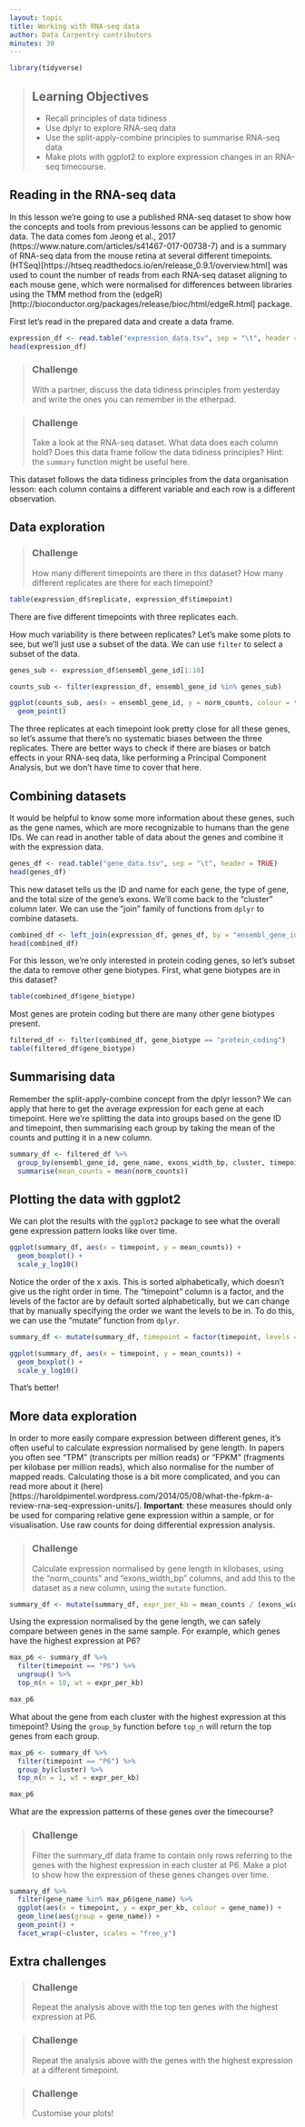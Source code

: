 ```yaml
---
layout: topic
title: Working with RNA-seq data
author: Data Carpentry contributors
minutes: 30
---
```


```r
library(tidyverse)
```

> ## Learning Objectives 
* Recall principles of data tidiness
* Use dplyr to explore RNA-seq data
* Use the split-apply-combine principles to summarise RNA-seq data
* Make plots with ggplot2 to explore expression changes in an RNA-seq timecourse.

## Reading in the RNA-seq data

In this lesson we're going to use a published RNA-seq dataset to show how the concepts and tools from previous lessons can be applied to genomic data. The data comes fom Jeong et al., 2017 (https://www.nature.com/articles/s41467-017-00738-7) and is a summary of RNA-seq data from the mouse retina at several different timepoints. (HTSeq)[https://htseq.readthedocs.io/en/release_0.9.1/overview.html] was used to count the number of reads from each RNA-seq dataset aligning to each mouse gene, which were normalised for differences between libraries using the TMM method from the (edgeR)[http://bioconductor.org/packages/release/bioc/html/edgeR.html] package.

First let's read in the prepared data and create a data frame. 

```r
expression_df <- read.table("expression_data.tsv", sep = "\t", header = TRUE)
head(expression_df)
```

> ### Challenge
With a partner, discuss the data tidiness principles from yesterday and write the ones you can remember in the etherpad.

> ### Challenge
Take a look at the RNA-seq dataset. What data does each column hold? Does this data frame follow the data tidiness principles? Hint: the `summary` function might be useful here. 

This dataset follows the data tidiness principles from the data organisation lesson: each column contains a different variable and each row is a different observation. 

## Data exploration

> ### Challenge
How many different timepoints are there in this dataset? How many different replicates are there for each timepoint?

```r
table(expression_df$replicate, expression_df$timepoint)
```

There are five different timepoints with three replicates each.

How much variability is there between replicates? Let's make some plots to see, but we'll just use a subset of the data. We can use `filter` to select a subset of the data.

```r
genes_sub <- expression_df$ensembl_gene_id[1:10]

counts_sub <- filter(expression_df, ensembl_gene_id %in% genes_sub)

ggplot(counts_sub, aes(x = ensembl_gene_id, y = norm_counts, colour = timepoint, shape = as.character(replicate))) +
  geom_point() 
```

The three replicates at each timepoint look pretty close for all these genes, so let's assume that there's no systematic biases between the three replicates. There are better ways to check if there are biases or batch effects in your RNA-seq data, like performing a Principal Component Analysis, but we don't have time to cover that here.

## Combining datasets

It would be helpful to know some more information about these genes, such as the gene names, which are more recognizable to humans than the gene IDs. We can read in another table of data about the genes and combine it with the expression data.

```r
genes_df <- read.table("gene_data.tsv", sep = "\t", header = TRUE)
head(genes_df)
```

This new dataset tells us the ID and name for each gene, the type of gene, and the total size of the gene's exons. We'll come back to the "cluster" column later. We can use the "join" family of functions from `dplyr` to combine datasets.

```r
combined_df <- left_join(expression_df, genes_df, by = "ensembl_gene_id")
head(combined_df)
```

For this lesson, we're only interested in protein coding genes, so let's subset the data to remove other gene biotypes. First, what gene biotypes are in this dataset?

```r
table(combined_df$gene_biotype)
```

Most genes are protein coding but there are many other gene biotypes present.

```r
filtered_df <- filter(combined_df, gene_biotype == "protein_coding")
table(filtered_df$gene_biotype)
```

## Summarising data

Remember the split-apply-combine concept from the dplyr lesson? We can apply that here to get the average expression for each gene at each timepoint. Here we're splitting the data into groups based on the gene ID and timepoint, then summarising each group by taking the mean of the counts and putting it in a new column. 

```r
summary_df <- filtered_df %>%
  group_by(ensembl_gene_id, gene_name, exons_width_bp, cluster, timepoint) %>%
  summarise(mean_counts = mean(norm_counts))

```

## Plotting the data with ggplot2

We can plot the results with the `ggplot2` package to see what the overall gene expression pattern looks like over time. 

```r
ggplot(summary_df, aes(x = timepoint, y = mean_counts)) +
  geom_boxplot() +
  scale_y_log10()
```

Notice the order of the x axis. This is sorted alphabetically, which doesn't give us the right order in time. The "timepoint" column is a factor, and the levels of the factor are by default sorted alphabetically, but we can change that by manually specifying the order we want the levels to be in. To do this, we can use the "mutate" function from `dplyr`.

```r
summary_df <- mutate(summary_df, timepoint = factor(timepoint, levels = c("P6", "P10", "P15", "P21", "P50")))

ggplot(summary_df, aes(x = timepoint, y = mean_counts)) +
  geom_boxplot() +
  scale_y_log10()
```

That's better! 

## More data exploration

In order to more easily compare expression between different genes, it's often useful to calculate expression normalised by gene length. In papers you often see "TPM" (transcripts per million reads) or "FPKM" (fragments per kilobase per million reads), which also normalise for the number of mapped reads. Calculating those is a bit more complicated, and you can read more about it (here)[https://haroldpimentel.wordpress.com/2014/05/08/what-the-fpkm-a-review-rna-seq-expression-units/]. **Important**: these measures should only be used for comparing relative gene expression within a sample, or for visualisation. Use raw counts for doing differential expression analysis.

> ### Challenge
Calculate expression normalised by gene length in kilobases, using the "norm_counts" and "exons_width_bp" columns, and add this to the dataset as a new column, using the `mutate` function. 

```r
summary_df <- mutate(summary_df, expr_per_kb = mean_counts / (exons_width_bp / 1000) )
```

Using the expression normalised by the gene length, we can safely compare between genes in the same sample. For example, which genes have the highest expression at P6?

```r
max_p6 <- summary_df %>% 
  filter(timepoint == "P6") %>%
  ungroup() %>%
  top_n(n = 10, wt = expr_per_kb)

max_p6
```

What about the gene from each cluster with the highest expression at this timepoint? Using the `group_by` function before `top_n` will return the top genes from each group.
 
```r
max_p6 <- summary_df %>% 
  filter(timepoint == "P6") %>%
  group_by(cluster) %>%
  top_n(n = 1, wt = expr_per_kb)

max_p6
```

What are the expression patterns of these genes over the timecourse?

> ### Challenge
Filter the summary_df data frame to contain only rows referring to the genes with the highest expression in each cluster at P6. Make a plot to show how the expression of these genes changes over time.


```r
summary_df %>%
  filter(gene_name %in% max_p6$gene_name) %>%
  ggplot(aes(x = timepoint, y = expr_per_kb, colour = gene_name)) +
  geom_line(aes(group = gene_name)) +
  geom_point() +
  facet_wrap(~cluster, scales = "free_y")
```

## Extra challenges

> ### Challenge
Repeat the analysis above with the top ten genes with the highest expression at P6.

> ### Challenge 
Repeat the analysis above with the genes with the highest expression at a different timepoint.

> ### Challenge
Customise your plots!